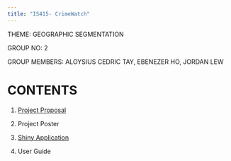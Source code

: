 ```yaml
---
title: "IS415- CrimeWatch"
---
```


THEME: GEOGRAPHIC SEGMENTATION

GROUP NO: 2

GROUP MEMBERS: ALOYSIUS CEDRIC TAY, EBENEZER HO, JORDAN LEW

# CONTENTS

1.  [Project Proposal](https://is415-g2-crimewatch.netlify.app/proposal/project_proposal)

2.  Project Poster

3.  [Shiny Application](https://jordanlew.shinyapps.io/IS415-G2-CrimeWatch/)

4.  User Guide
